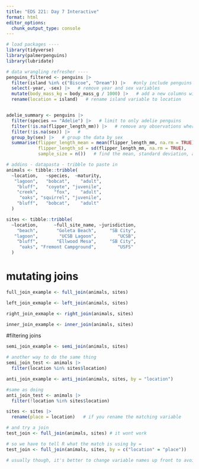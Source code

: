 ```yaml
---
title: "EDS 221: Day 7 Interactive"
format: html
editor_options: 
  chunk_output_type: console
---
```

```r
# load packages ----
library(tidyverse)
library(palmerpenguins)
library(lubridate)
```

```r
# data wrangling refresher ----
penguins_filtered <- penguins |>
  filter(island %in% c("Biscoe", "Dream")) |>   #only include penguins at biscoe and dream islands
  select(-year, -sex) |>   # remove year and sex variables
  mutate(body_mass_kg = body_mass_g / 1000) |>   # add a new columns with penguim mass in kg
  rename(location = island)   # rename island variable to location


adelie_summary <- penguins |>
  filter(species == "Adelie") |>   # limit to only adelie penguins
  filter(!is.na(flipper_length_mm)) |>   # remove any observations where flipper length is na
  filter(!is.na(sex)) |>   #
  group_by(sex) |>   # group the data by sex
  summarise(flipper_length_mean = mean(flipper_length_mm, na.rm = TRUE),
            flipper_length_sd = sd(flipper_length_mm, na.rm = TRUE),
            sample_size = n())   # find the mean, standard deviation, and sample size of flipper length for male and female adelie penguins
```

```r
# addins - datapasta - tribble to paste in 
animals <- tibble::tribble(
  ~location,   ~species,  ~maturity,
   "lagoon",   "bobcat",    "adult",
    "bluff",   "coyote", "juvenile",
    "creek",      "fox",    "adult",
     "oaks", "squirrel", "juvenile",
    "bluff",   "bobcat",    "adult"
  )

sites <- tibble::tribble(
  ~location,      ~full_site_name, ~jurisdiction,
    "beach",       "Goleta Beach",     "SB City",
   "lagoon",        "UCSB Lagoon",        "UCSB",
    "bluff",       "Ellwood Mesa",     "SB City",
     "oaks", "Fremont Campground",        "USFS"
  )

```

# mutating joins
```r
full_join_example <- full_join(animals, sites)
```

```r
left_join_exmaple <- left_join(animals, sites)
```

```r
right_join_exmaple <- right_join(animals, sites)
```

```r
inner_join_example <- inner_join(animals, sites)
```

#filtering joins
```r
semi_join_example <- semi_join(animals, sites)

# another way to do the same thing
semi_join_test <- animals |>
  filter(location %in% sites$location)
```

```r
anti_join_example <- anti_join(animals, sites, by = "location")

#same as doing
anti_join_test <- animals |>
  filter(!location %in% sites$location)
```

```r
sites <- sites |>
  rename(place = location)   # if you rename the matching variable

# and try a join
test_join <- full_join(animals, sites) # it wont work

# so we have to tell R what the match is using by = 
test_join <- full_join(animals, sites, by = c("location" = "place"))

# usually though, it's better to change variable names up front to avoid confusion down the line
```









